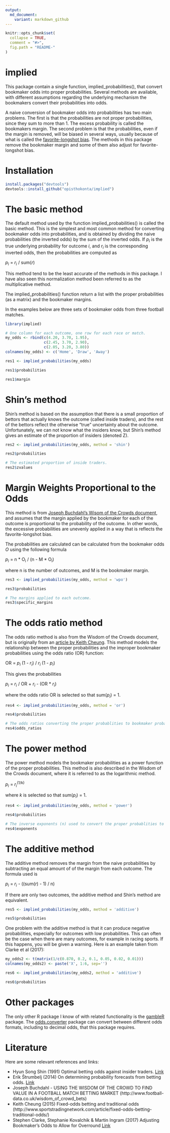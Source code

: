 ```yaml
---
output:
  md_document:
    variant: markdown_github
---
```


<!-- README.md is generated from README.Rmd. Please edit that file -->

```r
knitr::opts_chunk$set(
  collapse = TRUE,
  comment = "#>",
  fig.path = "README-"
)
```

# implied

This package contain a single function, implied_probabilities(), that convert bookmaker odds into proper probabilities. Several methods are available, with different assumptions regarding the underlying mechanism the bookmakers convert their probabilities into odds.  

A naive conversion of bookmaker odds into probabilities has two main problems. The first is that the probabilities are not proper probabilities, since they sum to more than 1. The excess probability is called the bookmakers margin. The second problem is that the probabilities, even if the margin is removed, will be biased in several ways, usually because of what is called the [favorite-longshot bias](https://en.wikipedia.org/wiki/Favourite-longshot_bias). The methods in this package remove the bookmaker margin and some of them also adjust for favorite-longshot bias.



# Installation

```r
install.packages("devtools")
devtools::install_github("opisthokonta/implied")
```


# The basic method

The default method used by the function implied_probabilities() is called the basic method. This is the simplest and most common method for converting bookmaker odds into probabilities, and is obtained by dividing the naive probabilities (the inverted odds) by the sum of the inverted odds. If <i>p<sub>i</sub></i> is the true underlying probability for outcome <i>i</i>,  and <i>r<sub>i</sub></i> is the corresponding inverted odds, then the probabilities are computed as 

<i>p<sub>i</sub></i> = <i>r<sub>i</sub></i> / sum(<i>r</i>)

This method tend to be the least accurate of the methods in this package. I have also seen this normalization method been referred to as the multiplicative method.

The implied_probabilities() function return a list with the proper probabilities (as a matrix) and the bookmaker margins.

In the examples below are three sets of bookmaker odds from three football matches.

```r

library(implied)

# One column for each outcome, one row for each race or match.
my_odds <- rbind(c(4.20, 3.70, 1.95),
                 c(2.45, 3.70, 2.90),
                 c(2.05, 3.20, 3.80))
colnames(my_odds) <- c('Home', 'Draw', 'Away')

res1 <- implied_probabilities(my_odds)

res1$probabilities

res1$margin

```

# Shin's method

Shin's method is based on the assumption that there is a small proportion of bettors that actually knows the outcome (called inside traders), and the rest of the bettors reflect the otherwise "true" uncertainty about the outcome. Unfortunately, we can not know what the insiders know, but Shin's method gives an estimate of the proportion of insiders (denoted Z). 


```r
res2 <- implied_probabilities(my_odds, method = 'shin')

res2$probabilities

# The estimated proportion of inside traders.
res2$zvalues
```


# Margin Weights Proportional to the Odds

This method is from [Joseph Buchdahl's Wisom of the Crowds document](http://www.football-data.co.uk/wisdom_of_crowd_bets), and assumes that the margin applied by the bookmaker for each of the outcome is proportional to the probability of the outcome. In other words, the excessive probabilities are unevenly applied in a way that is reflects the favorite-longshot bias. 

The probabilities are calculated can be calculated from the bookmaker odds <i>O</i> using the following formula

<i>p<sub>i</sub></i> = n * O<sub>i</sub> / (n - M * O<sub>i</sub>)

where n is the number of outcomes, and M is the bookmaker margin.

```r
res3 <- implied_probabilities(my_odds, method = 'wpo')

res3$probabilities

# The margins applied to each outcome.
res3$specific_margins
```

# The odds ratio method

The odds ratio method is also from the Wisdom of the Crowds document, but is originally from an [article by Keith Cheung](www.sportstradingnetwork.com/article/fixed-odds-betting-traditional-odds/). This method models the relationship between the proper probabilities and the improper bookmaker probabilities using the odds ratio (OR) function:

OR = <i>p<sub>i</sub></i>  (1 - <i>r<sub>i</sub></i>) / <i>r<sub>i</sub></i> (1 - <i>p<sub>i</sub></i>)

This gives the probabilities 

<i>p<sub>i</sub></i> = <i>r<sub>i</sub></i> / OR + <i>r<sub>i</sub></i> - (OR * <i>r<sub>i</sub></i>)

where the odds ratio OR is selected so that sum(<i>p<sub>i</sub></i>) = 1.


```r
res4 <- implied_probabilities(my_odds, method = 'or')

res4$probabilities

# The odds ratios converting the proper probablities to bookmaker probabilities.
res4$odds_ratios
```

# The power method

The power method models the bookmaker probabilities as a power function of the proper probabilities. This method is also described in the Wisdom of the Crowds document, where it is referred to as the logarithmic method.

<i>p<sub>i</sub></i> = <i>r<sub>i</sub></i><sup>(1/k)</sup>

where <i>k</i> is selected so that sum(<i>p<sub>i</sub></i>) = 1.

```r
res4 <- implied_probabilities(my_odds, method = 'power')

res4$probabilities

# The inverse exponents (n) used to convert the proper probablities to bookmaker probabilities.
res4$exponents
```

# The additive method

The additive method removes the margin from the naive probabilities by subtracting an equal amount of of the margin from each outcome. The formula used is

<i>p<sub>i</sub></i> = <i>r<sub>i</sub></i> - ((sum(<i>r</i>) - 1) / n)

If there are only two outcomes, the additive method and Shin's method are equivalent.


```r

res5 <- implied_probabilities(my_odds, method = 'additive')

res5$probabilities

```

One problem with the additive method is that it can produce negative probabilities, especially for outcomes with low probabilities. This can often be the case when there are many outcomes, for example in racing sports. If this happens, you will be given a warning. Here is an example taken from Clarke et al (2017):

```r

my_odds2 <- t(matrix(1/c(0.870, 0.2, 0.1, 0.05, 0.02, 0.01)))
colnames(my_odds2) <- paste('X', 1:6, sep='')

res6 <- implied_probabilities(my_odds2, method = 'additive')

res6$probabilities

```


# Other packages
The only other R package I know of with related functionality is the [gambleR](https://github.com/DataWookie/gambleR) package. The [odds.converter](https://cran.r-project.org/web/packages/odds.converter/index.html) package can convert between different odds formats, including to decimal odds, that this package requires.


# Literature
Here are some relevant references and links:

* Hyun Song Shin (1991) Optimal betting odds against insider traders. [Link](https://www.jstor.org/stable/2234434)
* Erik Štrumbelj (2014) On determining probability forecasts from betting odds. [Link](https://www.sciencedirect.com/science/article/pii/S0169207014000533)
* Joseph Buchdahl - USING THE WISDOM OF THE CROWD TO FIND VALUE IN A FOOTBALL MATCH BETTING MARKET (http://www.football-data.co.uk/wisdom_of_crowd_bets)
* Keith Cheung (2015) Fixed-odds betting and traditional odds (http://www.sportstradingnetwork.com/article/fixed-odds-betting-traditional-odds/)
* Stephen Clarke, Stephanie Kovalchik & Martin Ingram (2017) Adjusting Bookmaker's Odds to Allow for Overround [Link](http://www.sciencepublishinggroup.com/journal/paperinfo?journalid=155&doi=10.11648/j.ajss.20170506.12)
